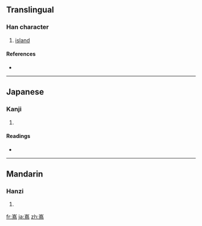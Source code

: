 {{also|島}}
==Translingual==

===Han character===
{{Han char|rn=46|rad=山|as=11|sn=14|four=|canj=山竹日火 (UHAF), X山竹日火 (XUHAF)}}

# [[island]]

====References====
* {{Han ref|kx=0319.111|dkj=08435|dj=0619.180|hdz=10794.201|uh=5D8C|ud=23948}}

----

==Japanese==

===Kanji===
{{ja-kanji|grade=|rs=山11}}

# {{defn|Japanese|sort=山11}}

====Readings====
* {{ja-readings|on=[[とう]] (tō)|kun=[[しま]] (shima)}}

----

==Mandarin==

===Hanzi===
{{cmn-hanzi|pin=[[dǎo]] ([[dao3]])|wg=tao<sup>3</sup>}}

# {{defn|Mandarin|sort=山11}}

[[fr:嶌]]
[[ja:嶌]]
[[zh:嶌]]
